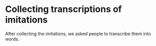 # Collecting transcriptions of imitations

After collecting the imitations, we asked people to transcribe them into words.
